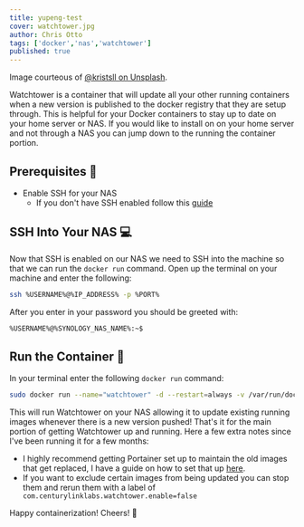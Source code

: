 ```yaml
---
title: yupeng-test
cover: watchtower.jpg
author: Chris Otto
tags: ['docker','nas','watchtower']
published: true
---
```


Image courteous of [@kristsll on Unsplash](https://unsplash.com/@kristsll).

Watchtower is a container that will update all your other running containers when a new version is published to the docker registry that they are setup through. This is helpful for your Docker containers to stay up to date on your home server or NAS. If you would like to install on on your home server and not through a NAS you can jump down to the running the container portion.

## Prerequisites 📃

- Enable SSH for your NAS
  - If you don't have SSH enabled follow this [guide](https://chrisotto.dev/ssh-synology-nas/)

## SSH Into Your NAS 💻

Now that SSH is enabled on our NAS we need to SSH into the machine so that we can run the `docker run` command. Open up the terminal on your machine and enter the following:

```bash
ssh %USERNAME%@%IP_ADDRESS% -p %PORT%
```

After you enter in your password you should be greeted with:

```bash
%USERNAME%@%SYNOLOGY_NAS_NAME%:~$
```

## Run the Container 🐳

In your terminal enter the following `docker run` command:

```bash
sudo docker run --name="watchtower" -d --restart=always -v /var/run/docker.sock:/var/run/docker.sock containrrr/watchtower:latest
```

This will run Watchtower on your NAS allowing it to update existing running images whenever there is a new version pushed! That's it for the main portion of getting Watchtower up and running. Here a few extra notes since I've been running it for a few months:

- I highly recommend getting Portainer set up to maintain the old images that get replaced, I have a guide on how to set that up [here](https://chrisotto.dev/portainer-docker-nas/).
- If you want to exclude certain images from being updated you can stop them and rerun them with a label of `
com.centurylinklabs.watchtower.enable=false`

Happy containerization! Cheers! 🍻

